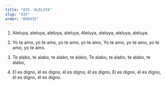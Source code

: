 ```yaml
---
title: "435. ALELUYA"
slug: "435"
order: "000435"
---
```

1. Aleluya, aleluya, aleluya, aleluya, Aleluya, aleluya, aleluya, aleluya.

2. Yo te amo, yo te amo, yo te amo, yo te amo, Yo te amo, yo te amo, yo te amo, yo te amo.

3. Te alabo, te alabo, te alabo, te alabo, Te alabo, te alabo, te alabo, te alabo,

4. El es digno, él es digno, él es digno, él es digno, El es digno, él es digno, él es digno, él es digno.
